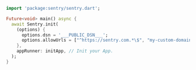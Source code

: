 ```dart
import 'package:sentry/sentry.dart';

Future<void> main() async {
  await Sentry.init(
    (options) {
      options.dsn = '___PUBLIC_DSN___';
      options.allowUrls = ["^https://sentry.com.*\$", "my-custom-domain"];
    },
    appRunner: initApp, // Init your App.
  );
}
```
